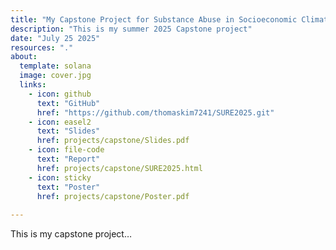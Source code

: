 ```yaml
---
title: "My Capstone Project for Substance Abuse in Socioeconomic Climate"
description: "This is my summer 2025 Capstone project"
date: "July 25 2025"
resources: "."
about: 
  template: solana
  image: cover.jpg
  links: 
    - icon: github
      text: "GitHub"
      href: "https://github.com/thomaskim7241/SURE2025.git"
    - icon: easel2
      text: "Slides"
      href: projects/capstone/Slides.pdf
    - icon: file-code
      text: "Report"
      href: projects/capstone/SURE2025.html
    - icon: sticky
      text: "Poster"
      href: projects/capstone/Poster.pdf
    
---
```


This is my capstone project...

